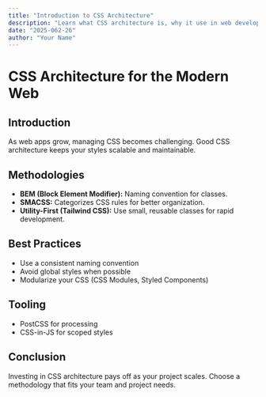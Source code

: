 ```yaml
---
title: "Introduction to CSS Architecture"
description: "Learn what CSS architecture is, why it use in web development, and how can use it by only reading this blog"
date: "2025-062-26"
author: "Your Name"
---
```


# CSS Architecture for the Modern Web

## Introduction

As web apps grow, managing CSS becomes challenging. Good CSS architecture keeps your styles scalable and maintainable.

## Methodologies

- **BEM (Block Element Modifier):** Naming convention for classes.
- **SMACSS:** Categorizes CSS rules for better organization.
- **Utility-First (Tailwind CSS):** Use small, reusable classes for rapid development.

## Best Practices

- Use a consistent naming convention
- Avoid global styles when possible
- Modularize your CSS (CSS Modules, Styled Components)

## Tooling

- PostCSS for processing
- CSS-in-JS for scoped styles

## Conclusion

Investing in CSS architecture pays off as your project scales. Choose a methodology that fits your team and project needs.
